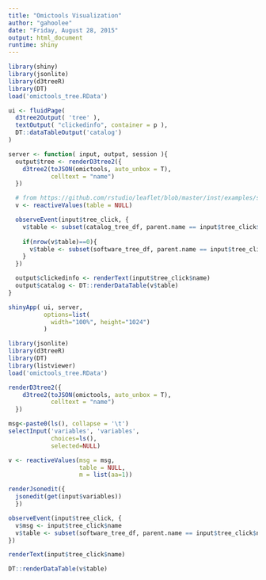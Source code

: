 ```yaml
---
title: "Omictools Visualization"
author: "gahoolee"
date: "Friday, August 28, 2015"
output: html_document
runtime: shiny
---
```



```r
library(shiny)
library(jsonlite)
library(d3treeR)
library(DT)
load('omictools_tree.RData')

ui <- fluidPage(
  d3tree2Output( 'tree' ),
  textOutput( "clickedinfo", container = p ),
  DT::dataTableOutput('catalog')
)

server <- function( input, output, session ){
  output$tree <- renderD3tree2({
    d3tree2(toJSON(omictools, auto_unbox = T),
            celltext = "name")
  })

  # from https://github.com/rstudio/leaflet/blob/master/inst/examples/shiny.R
  v <- reactiveValues(table = NULL)

  observeEvent(input$tree_click, {
    v$table <- subset(catalog_tree_df, parent.name == input$tree_click$name)
    
    if(nrow(v$table)==0){
      v$table <- subset(software_tree_df, parent.name == input$tree_click$name)
    }
  })

  output$clickedinfo <- renderText(input$tree_click$name)
  output$catalog <- DT::renderDataTable(v$table)
}

shinyApp( ui, server,
          options=list(
            width="100%", height="1024")
          )
```

```r
library(jsonlite)
library(d3treeR)
library(DT)
library(listviewer)
load('omictools_tree.RData')

renderD3tree2({
    d3tree2(toJSON(omictools, auto_unbox = T),
            celltext = "name")
  })

msg<-paste0(ls(), collapse = '\t')
selectInput('variables', 'variables',
            choices=ls(),
            selected=NULL)

v <- reactiveValues(msg = msg,
                    table = NULL,
                    m = list(aa=1))

renderJsonedit({
  jsonedit(get(input$variables))
  })

observeEvent(input$tree_click, {
  v$msg <- input$tree_click$name
  v$table <- subset(software_tree_df, parent.name == input$tree_click$name)
})

renderText(input$tree_click$name)

DT::renderDataTable(v$table)
```
